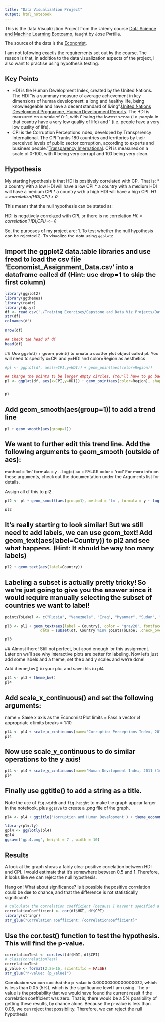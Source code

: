 ```yaml
---
title: "Data Visualization Project"
output: html_notebook
---
```

 
This is the Data Visualization Project from the Udemy course [Data Science and Machine Learning Bootcamp](https://www.udemy.com/course/data-science-and-machine-learning-bootcamp-with-r/learn/lecture/5397722#content), taught by Jose Portilla.

The source of the data is the [Economist](https://www.economist.com/graphic-detail/2011/12/02/corrosive-corruption).

I am not following exactly the requirements set out by the course. The reason is that, in addition to the data visualization aspects of the project, I also want to practise using hypothesis testing.

## Key Points
* HDI is the Human Development Index, created by the United Nations. The HDI "is a summary measure of average achievement in key dimensions of human development: a long and healthy life, being knowledgeable and have a decent standard of living".[United Nations Development Programme, Human Development Reports](http://hdr.undp.org/en/content/human-development-index-hdi). The HDI is measured on a scale of 0-1, with 0 being the lowest score (i.e. people in that country have a very low quality of life) and 1 (i.e. people have a very low quality of life).
* CPI is the Corruption Perceptions Index, developed by Transparency International. The CPI "ranks 180 countries and territories by their perceived levels of public sector corruption, according to experts and business people."[Transparency International](https://www.transparency.org/cpi2019). CPI is measured on a scale of 0-100, with 0 being very corrupt and 100 being very clean.

## Hypothesis
My starting hypothesis is that HDI is positively correlated with CPI. That is:
* a country with a low HDI will have a low CPI
* a country with a medium HDI will have a medium CPI 
* a country with a high HDI will have a high CPI.
  _H1 = correlation(HDI,CPI) > 0_

This means that the null hypothesis can be stated as:

HDI is negatively correlated with CPI, or there is no correlation
  _H0 = correlation(HDI,CPI) <= 0_

So, the purposes of my project are:
1. To test whether the null hypothesis can be rejected
2. To visualize the data using `ggplot2` 

## Import the ggplot2 data.table libraries and use fread to load the csv file 'Economist_Assignment_Data.csv' into a dataframe called df (Hint: use drop=1 to skip the first column)

```r
library(ggplot2)
library(ggthemes)
library(readr)
library(dplyr)
df <- read.csv('./Training Exercises/Capstone and Data Viz Projects/Data Visualization Project/Economist_Assignment_Data.csv')
str(df)
colnames(df)
 
nrow(df)

## Check the head of df
head(df)
```

 ## Use ggplot() + geom_point() to create a scatter plot object called pl. You will need to specify x=CPI and y=HDI and color=Region as aesthetics
```r
#pl <- ggplot(df, aes(x=CPI,y=HDI)) + geom_point(aes(color=Region))

## Change the points to be larger empty circles. (You'll have to go back and add arguments to geom_point() and reassign it to pl.) You'll need to figure out what shape= and size=
pl <- ggplot(df, aes(x=CPI,y=HDI)) + geom_point(aes(color=Region), shape = 1, size=3 )


pl
```
 
## Add geom_smooth(aes(group=1)) to add a trend line
```r
pl + geom_smooth(aes(group=1))
```

## We want to further edit this trend line. Add the following arguments to geom_smooth (outside of aes):

method = 'lm'
formula = y ~ log(x)
se = FALSE
color = 'red'
For more info on these arguments, check out the documentation under the Arguments list for details.

Assign all of this to pl2
```r
pl2 <- pl + geom_smooth(aes(group=1), method = 'lm', formula = y ~ log(x), se=FALSE, color='red')

pl2
```

## It's really starting to look similar! But we still need to add labels, we can use geom_text! Add geom_text(aes(label=Country)) to pl2 and see what happens. (Hint: It should be way too many labels)
```r
pl2 + geom_text(aes(label=Country))

```

## Labeling a subset is actually pretty tricky! So we're just going to give you the answer since it would require manually selecting the subset of countries we want to label!
```r
pointsToLabel <- c("Russia", "Venezuela", "Iraq", "Myanmar", "Sudan", "Afghanistan", "Congo", "Greece", "Argentina", "Brazil", "India", "Italy", "China", "South Africa", "Spain", "Botswana", "Cape Verde", "Bhutan", "Rwanda", "France", "United States", "Germany", "Britain", "Barbados", "Norway", "Japan", "New Zealand", "Singapore")

pl3 <- pl2 + geom_text(aes(label = Country), color = "gray20", fontface='bold',
                data = subset(df, Country %in% pointsToLabel),check_overlap = TRUE)

pl3
```

## Almost there! Still not perfect, but good enough for this assignment. Later on we'll see why interactive plots are better for labeling. Now let's just add some labels and a theme, set the x and y scales and we're done!

Add theme_bw() to your plot and save this to pl4
```r
pl4 <- pl3 + theme_bw()
pl4
```

## Add scale_x_continuous() and set the following arguments:

name = Same x axis as the Economist Plot
limits = Pass a vector of appropriate x limits
breaks = 1:10
```r
pl4 <- pl4 + scale_x_continuous(name='Corruption Perceptions Index, 2011(10=least corrupt)', limits = c(0.9,10.5), breaks = 1:10)
pl4
```

## Now use scale_y_continuous to do similar operations to the y axis!
```r
pl4 <- pl4 + scale_y_continuous(name='Human Development Index, 2011 (1=Best)', limits = c(0.2,1.0))
pl4
```

## Finally use ggtitle() to add a string as a title.
Note the use of `fig.width` and `fig.height` to make the graph appear larger in the notebook, plus `ggsave` to create a .png file of the graph.
```r

pl4 <- pl4 + ggtitle('Corruption and Human Development') + theme_economist()

library(plotly)
gpl4 <- ggplotly(pl4)
gpl4
ggsave('gpl4.png', height = 7 , width = 10)
```

## Results
A look at the graph shows a fairly clear positive correlation between HDI and CPI. I would estimate that it's somewhere between 0.5 and 1. Therefore, it looks like we can reject the null hypothesis.

Hang on! What about significance? Is it possible the positive correlation could be due to chance, and that the difference is not statistically significant?

```r

# calculate the correlation coefficient (because I haven't specified a method, this will use the default Pearson Correlation Coefficient)
correlationCoefficient <- cor(df$HDI, df$CPI)
library(stringr)
str_glue("Correlation Coefficient: {correlationCoefficient}")
```
## Use the cor.test() function to test the hypothesis. This will find the p-value.
```r
correlationTest <- cor.test(df$HDI, df$CPI)
# class(correlationTest)
correlationTest
p_value <- format(2.2e-16, scientific = FALSE)
str_glue("P-value: {p_value}")
```

Conclusion: we can see that the p-value is 0.00000000000000022, which is less than 0.05 (5%), which is the significance level I am using. The p-value is the probability that we would have found the current result if the correlation coefficient was zero. That is, there would be a 5% possibility of getting these results, by chance alone. Because the p-value is less than 0.05, we can reject that possibility. Therefore, we can reject the null hypothesis. 



